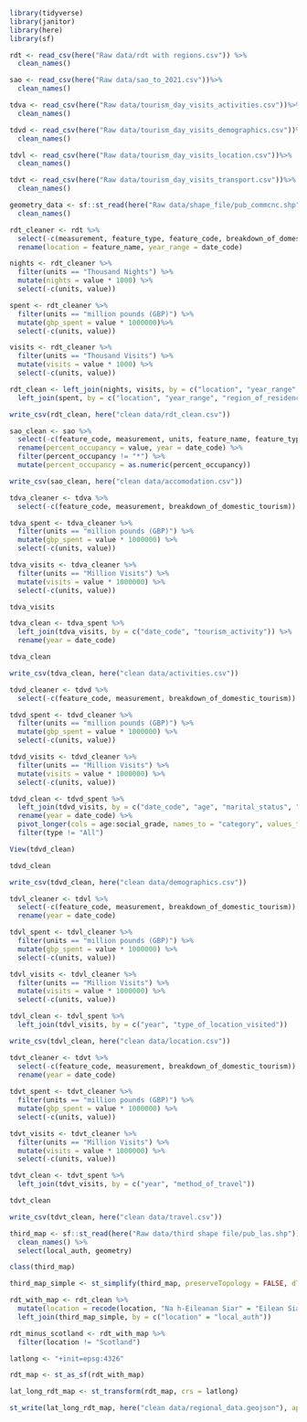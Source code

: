 
```r
library(tidyverse)
library(janitor)
library(here)
library(sf)
```



```r
rdt <- read_csv(here("Raw data/rdt with regions.csv")) %>% 
  clean_names()

sao <- read_csv(here("Raw data/sao_to_2021.csv"))%>% 
  clean_names()

tdva <- read_csv(here("Raw data/tourism_day_visits_activities.csv"))%>% 
  clean_names()

tdvd <- read_csv(here("Raw data/tourism_day_visits_demographics.csv"))%>% 
  clean_names()

tdvl <- read_csv(here("Raw data/tourism_day_visits_location.csv"))%>% 
  clean_names()

tdvt <- read_csv(here("Raw data/tourism_day_visits_transport.csv"))%>% 
  clean_names()

geometry_data <- sf::st_read(here("Raw data/shape_file/pub_commcnc.shp")) %>% 
  clean_names()

```

```r

rdt_cleaner <- rdt %>% 
  select(-c(measurement, feature_type, feature_code, breakdown_of_domestic_tourism)) %>% 
  rename(location = feature_name, year_range = date_code) 

nights <- rdt_cleaner %>% 
  filter(units == "Thousand Nights") %>% 
  mutate(nights = value * 1000) %>% 
  select(-c(units, value))

spent <- rdt_cleaner %>% 
  filter(units == "million pounds (GBP)") %>% 
  mutate(gbp_spent = value * 1000000)%>% 
  select(-c(units, value))

visits <- rdt_cleaner %>% 
  filter(units == "Thousand Visits") %>% 
  mutate(visits = value * 1000) %>% 
  select(-c(units, value))

rdt_clean <- left_join(nights, visits, by = c("location", "year_range", "region_of_residence")) %>% 
  left_join(spent, by = c("location", "year_range", "region_of_residence"))

write_csv(rdt_clean, here("clean data/rdt_clean.csv"))

```

```r

sao_clean <- sao %>% 
  select(-c(feature_code, measurement, units, feature_name, feature_type)) %>% 
  rename(percent_occupancy = value, year = date_code) %>% 
  filter(percent_occupancy != "*") %>% 
  mutate(percent_occupancy = as.numeric(percent_occupancy))

write_csv(sao_clean, here("clean data/accomodation.csv"))

```

```r

tdva_cleaner <- tdva %>% 
  select(-c(feature_code, measurement, breakdown_of_domestic_tourism))

tdva_spent <- tdva_cleaner %>% 
  filter(units == "million pounds (GBP)") %>% 
  mutate(gbp_spent = value * 1000000) %>% 
  select(-c(units, value))

tdva_visits <- tdva_cleaner %>% 
  filter(units == "Million Visits") %>% 
  mutate(visits = value * 1000000) %>% 
  select(-c(units, value))

tdva_visits

tdva_clean <- tdva_spent %>% 
  left_join(tdva_visits, by = c("date_code", "tourism_activity")) %>% 
  rename(year = date_code)

tdva_clean

write_csv(tdva_clean, here("clean data/activities.csv"))

```

```r
tdvd_cleaner <- tdvd %>% 
  select(-c(feature_code, measurement, breakdown_of_domestic_tourism))

tdvd_spent <- tdvd_cleaner %>% 
  filter(units == "million pounds (GBP)") %>% 
  mutate(gbp_spent = value * 1000000) %>% 
  select(-c(units, value))

tdvd_visits <- tdvd_cleaner %>% 
  filter(units == "Million Visits") %>% 
  mutate(visits = value * 1000000) %>%
  select(-c(units, value))

tdvd_clean <- tdvd_spent %>% 
  left_join(tdvd_visits, by = c("date_code", "age", "marital_status", "gender", "employment_status", "children", "access_to_car", "social_grade")) %>% 
  rename(year = date_code) %>% 
  pivot_longer(cols = age:social_grade, names_to = "category", values_to = "type") %>% 
  filter(type != "All")

View(tdvd_clean)

tdvd_clean 

write_csv(tdvd_clean, here("clean data/demographics.csv"))

```


```r
tdvl_cleaner <- tdvl %>% 
  select(-c(feature_code, measurement, breakdown_of_domestic_tourism)) %>% 
  rename(year = date_code)

tdvl_spent <- tdvl_cleaner %>% 
  filter(units == "million pounds (GBP)") %>% 
  mutate(gbp_spent = value * 1000000) %>% 
  select(-c(units, value))

tdvl_visits <- tdvl_cleaner %>% 
  filter(units == "Million Visits") %>% 
  mutate(visits = value * 1000000) %>%
  select(-c(units, value))

tdvl_clean <- tdvl_spent %>% 
  left_join(tdvl_visits, by = c("year", "type_of_location_visited"))

write_csv(tdvl_clean, here("clean data/location.csv"))

```

```r

tdvt_cleaner <- tdvt %>% 
  select(-c(feature_code, measurement, breakdown_of_domestic_tourism)) %>% 
  rename(year = date_code)
  
tdvt_spent <- tdvt_cleaner %>% 
  filter(units == "million pounds (GBP)") %>% 
  mutate(gbp_spent = value * 1000000) %>% 
  select(-c(units, value))

tdvt_visits <- tdvt_cleaner %>% 
  filter(units == "Million Visits") %>% 
  mutate(visits = value * 1000000) %>%
  select(-c(units, value))

tdvt_clean <- tdvt_spent %>% 
  left_join(tdvt_visits, by = c("year", "method_of_travel"))

tdvt_clean

write_csv(tdvt_clean, here("clean data/travel.csv"))

```


```r

third_map <- sf::st_read(here("Raw data/third shape file/pub_las.shp")) %>% 
  clean_names() %>% 
  select(local_auth, geometry)

class(third_map)

third_map_simple <- st_simplify(third_map, preserveTopology = FALSE, dTolerance = 2000)

rdt_with_map <- rdt_clean %>% 
  mutate(location = recode(location, "Na h-Eileanan Siar" = "Eilean Siar")) %>% 
  left_join(third_map_simple, by = c("location" = "local_auth"))

rdt_minus_scotland <- rdt_with_map %>% 
  filter(location != "Scotland")

latlong <- "+init=epsg:4326"

rdt_map <- st_as_sf(rdt_with_map)

lat_long_rdt_map <- st_transform(rdt_map, crs = latlong)

st_write(lat_long_rdt_map, here("clean data/regional_data.geojson"), append = TRUE)


```

